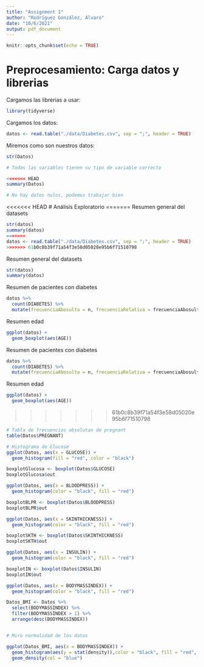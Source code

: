 ```yaml
---
title: "Assignment 1"
author: "Rodríguez González, Álvaro"
date: "10/6/2021"
output: pdf_document
---
```


```r
knitr::opts_chunk$set(echo = TRUE)
```

# Preprocesamiento: Carga datos y librerias

Cargamos las librerias a usar:

```r
library(tidyverse)
```

Cargamos los datos:

```r
datos <- read.table("./data/Diabetes.csv", sep = ";", header = TRUE)
```

Miremos como son nuestros datos:

```r
str(Datos)

# Todas las variables tienen su tipo de variable correcto
```

```r
<<<<<<< HEAD
summary(Datos)

# No hay datos nulos, podemos trabajar bien
```


<<<<<<< HEAD
# Análisis Exploratorio
=======
Resumen general del datasets
```r
str(datos)
summary(datos)
=======
datos <- read.table("./data/Diabetes.csv", sep = ";", header = TRUE)
>>>>>>> 61b0c8b39f71a54f3e58d05020e95b6f71510798
```


Resumen general del datasets
```r
str(datos)
summary(datos)
```



Resumen de pacientes con diabetes 
```r
datos %>%
  count(DIABETES) %>%
  mutate(frecuenciaAbosulta = n, frecuenciaRelativa = frecuenciaAbosulta/sum(n), n = NULL)
```
Resumen edad
```r
ggplot(datos) +
  geom_boxplot(aes(AGE))
```

















Resumen de pacientes con diabetes 
```r
datos %>%
  count(DIABETES) %>%
  mutate(frecuenciaAbosulta = n, frecuenciaRelativa = frecuenciaAbosulta/sum(n), n = NULL)
```
Resumen edad
```r
ggplot(datos) +
  geom_boxplot(aes(AGE))
```
















>>>>>>> 61b0c8b39f71a54f3e58d05020e95b6f71510798

```r
# Tabla de frecuencias absolutas de pregnant
table(Datos$PREGNANT)
```


```r
# Histograma de Glucose
ggplot(Datos, aes(x = GLUCOSE)) + 
  geom_histogram(fill = "red", color = "black")
```

```r
boxplotGlucosa <- boxplot(Datos$GLUCOSE)
boxplotGlucosa$out
```


```r
ggplot(Datos, aes(x = BLOODPRESS)) + 
  geom_histogram(color = "black", fill = "red")
```

```r
boxplotBLPR <- boxplot(Datos$BLOODPRESS)
boxplotBLPR$out
```

```r
ggplot(Datos, aes(x = SKINTHICKNESS)) + 
  geom_histogram(color = "black", fill = "red")
```



```r
boxplotSKTH <- boxplot(Datos$SKINTHICKNESS)
boxplotSKTH$out
```


```r
ggplot(Datos, aes(x = INSULIN)) + 
  geom_histogram(color = "black", fill = "red")
```



```r
boxplotIN <- boxplot(Datos$INSULIN)
boxplotIN$out
```

```r
ggplot(Datos, aes(x = BODYMASSINDEX)) + 
  geom_histogram(color = "black", fill = "red")
```



```r
Datos_BMI <- Datos %>%
  select(BODYMASSINDEX) %>%
  filter(BODYMASSINDEX > 1) %>%
  arrange(desc(BODYMASSINDEX))


# Miro normalidad de los datos 

ggplot(Datos_BMI, aes(x = BODYMASSINDEX)) + 
  geom_histogram(aes(y = stat(density)),color = "black", fill = "red", alpha = 0.6) + 
  geom_density(col = "blue")



```












